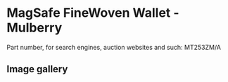 
# MagSafe FineWoven Wallet - Mulberry

Part number, for search engines, auction websites and such: MT253ZM/A

## Image gallery

<div style={{ width: "768px" }}>
  <GalleryComponent
    images={[
      {
        original: "/everysource/MT253.webp",
        thumbnail: "/everypreview/MT253.webp",
      },
      {
        original: "/everysource/MT253_AV1.webp",
        thumbnail: "/everypreview/MT253_AV1.webp",
      },
      {
        original: "/everysource/MT253_AV2.webp",
        thumbnail: "/everypreview/MT253_AV2.webp",
      },
      {
        original: "/everysource/MT253_AV3.webp",
        thumbnail: "/everypreview/MT253_AV3.webp",
      },
      {
        original: "/everysource/MT253_AV4.webp",
        thumbnail: "/everypreview/MT253_AV4.webp",
      }
    ]}
  />
</div>